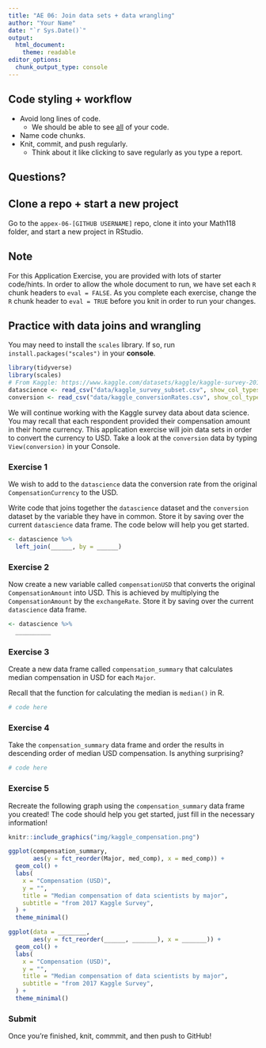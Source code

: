 ```yaml
---
title: "AE 06: Join data sets + data wrangling"
author: "Your Name"
date: "`r Sys.Date()`"
output: 
  html_document:
    theme: readable
editor_options: 
  chunk_output_type: console
---
```


## Code styling + workflow 

- Avoid long lines of code. 
  - We should be able to see <u>all</u> of your code.
- Name code chunks.
- Knit, commit, and push regularly. 
  - Think about it like clicking to save regularly as you type a report.


## Questions? 


## Clone a repo + start a new project

Go to the `appex-06-[GITHUB USERNAME]` repo, clone it into your Math118 folder, and start a new project in RStudio. 

## Note

For this Application Exercise, you are provided with lots of starter code/hints. In order to allow the whole document to run, we have set each `R` chunk headers to `eval = FALSE`. As you complete each exercise, change the `R` chunk header to `eval = TRUE` before you knit in order to run your changes.


## Practice with data joins and wrangling


You may need to install the `scales` library. If so, run `install.packages("scales")` in your **console**.

```r
library(tidyverse)
library(scales)
# From Kaggle: https://www.kaggle.com/datasets/kaggle/kaggle-survey-2017/221
datascience <- read_csv("data/kaggle_survey_subset.csv", show_col_types = F) 
conversion <- read_csv("data/kaggle_conversionRates.csv", show_col_types = F) 
```

We will continue working with the Kaggle survey data about data science. You may recall that each respondent provided their compensation amount in their home currency. This application exercise will join data sets in order to convert the currency to USD. Take a look at the `conversion` data by typing `View(conversion)` in your Console.

### Exercise 1

We wish to add to the `datascience` data the conversion rate from the original `CompensationCurrency` to the USD.  

Write code that joins together the `datascience` dataset and the `conversion` dataset by the variable they have in common. Store it by saving over the current `datascience` data frame. The code below will help you get started. 

```r
<- datascience %>%
  left_join(______, by = ______)  
```


### Exercise 2

Now create a new variable called `compensationUSD` that converts the original `CompensationAmount` into USD. This is achieved by multiplying the `CompensationAmount` by the `exchangeRate`. Store it by saving over the current `datascience` data frame.

```r
<- datascience %>%
  __________

```

### Exercise 3


Create a new data frame called `compensation_summary` that calculates 
median compensation in USD for each `Major`. 

Recall that the function for calculating the median is `median()` in R.

```r
# code here                      
```

### Exercise 4

Take the `compensation_summary` data frame and order the results in descending 
order of median USD compensation. Is anything surprising?

```r
# code here
```

### Exercise 5

Recreate the following graph using the `compensation_summary` data frame you created! The code should help you get started, just fill in the necessary information!

```r
knitr::include_graphics("img/kaggle_compensation.png")
```

```r
ggplot(compensation_summary, 
       aes(y = fct_reorder(Major, med_comp), x = med_comp)) +
  geom_col() +
  labs(
    x = "Compensation (USD)",
    y = "",
    title = "Median compensation of data scientists by major",
    subtitle = "from 2017 Kaggle Survey",
  ) +
  theme_minimal()
```

```r
ggplot(data = ________, 
       aes(y = fct_reorder(______, _______), x = _______)) +
  geom_col() +
  labs(
    x = "Compensation (USD)",
    y = "",
    title = "Median compensation of data scientists by major",
    subtitle = "from 2017 Kaggle Survey",
  ) +
  theme_minimal()
```

### Submit

Once you're finished, knit, commmit, and then push to GitHub!